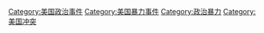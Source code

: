 [[Category:美国政治事件|Category:美国政治事件]]
[[Category:美国暴力事件|Category:美国暴力事件]]
[[Category:政治暴力|Category:政治暴力]]
[[Category:美国冲突|Category:美国冲突]]
